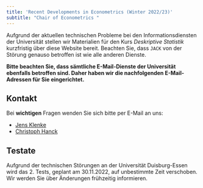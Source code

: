 ```yaml
---
title: 'Recent Developments in Econometrics (Winter 2022/23)'
subtitle: "Chair of Econometrics "
---
```


Aufgrund der aktuellen technischen Probleme bei den Informationsdiensten der Universität stellen wir Materialien für den Kurs *Deskriptive Statistik* kurzfristig über diese Website bereit. Beachten Sie, dass `JACK` von der Störung genauso betroffen ist wie alle anderen Dienste.

**Bitte beachten Sie, dass sämtliche E-Mail-Dienste der Universität ebenfalls betroffen sind. Daher haben wir die nachfolgenden E-Mail-Adressen für Sie eingerichtet.**

## Kontakt

Bei **wichtigen** Fragen wenden Sie sich bitte per E-Mail an uns:

-   [Jens Klenke](mailto:jens.klenke.ude@gmail.com?subject=%5BDeskriptive%20Statistik%5D)
-   [Christoph Hanck](mailto:christoph.hanck@uni-dortmund.de?subject=%5BDeskriptive%20Statistik%5D)

## Testate

Aufgrund der technischen Störungen an der Universität Duisburg-Essen wird das 2. Tests, geplant am 30.11.2022, auf unbestimmte Zeit verschoben. Wir werden Sie über Änderungen frühzeitig informieren.

```{=html}
<!--
## Discord: Diskussions- und Nachrichtenforum

<iframe src="https://e.widgetbot.io/channels/1046707102984437770/1046707119774236694" height="600" width="100%"></iframe>
-->
```
